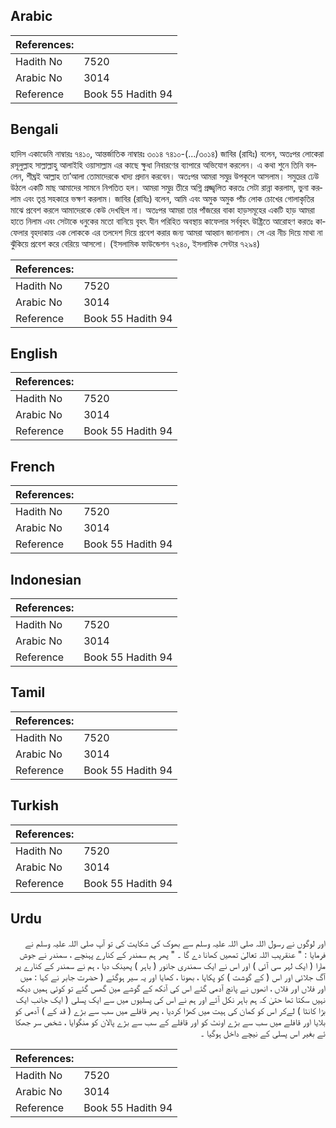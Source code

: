 ## Arabic


<div dir="rtl" lang="ar" style={{fontSize:'larger',backgroundColor:'#f8f9fa',padding:20}}>

</div>
<div style={{backgroundColor:'#f8f9fa',padding:20, marginBottom: 10}}><table> <thead> <tr> <th>References:</th> <th></th> </tr> </thead> <tbody><tr><td>Hadith No</td><td>7520</td></tr><tr><td>Arabic No</td><td>3014</td></tr><tr><td>Reference</td><td>Book 55 Hadith 94</td></tr></tbody></table></div>

## Bengali


<div dir="ltr" lang="bn" style={{fontSize:'larger',backgroundColor:'#f8f9fa',padding:20}}>
হাদিস একাডেমি নাম্বারঃ ৭৪১০, আন্তর্জাতিক নাম্বারঃ ৩০১৪ ৭৪১০-(.../৩০১৪) জাবির (রাযিঃ) বলেন, অতঃপর লোকেরা রসূলুল্লাহ সাল্লাল্লাহু আলাইহি ওয়াসাল্লাম এর কাছে ক্ষুধা নিবারণের ব্যাপারে অভিযোগ করলেন। এ কথা শুনে তিনি বললেন, শীঘ্রই আল্লাহ তা’আলা তোমাদেরকে খাদ্য প্রদান করবেন। অতঃপর আমরা সমুদ্র উপকূলে আসলাম। সমুদ্রের ঢেউ উঠলে একটি মাছ আমাদের সামনে নিপতিত হল। আমরা সমুদ্র তীরে অগ্নি প্রজ্জ্বলিত করতঃ সেটা রান্না করলাম, ভুনা করলাম এবং তৃপ্ত সহকারে ভক্ষণ করলাম। জাবির (রাযিঃ) বলেন, আমি এবং অমুক অমুক পাঁচ লোক চোখের গোলাকৃতির মাঝে প্রবেশ করলে আমাদেরকে কেউ দেখছিল না। অতঃপর আমরা তার পাঁজরের বাকা হাড়সমূহের একটি হাড় আমরা হাতে নিলাম এবং সেটাকে ধনুকের মতো বানিয়ে বৃহৎ যীন পরিহিত অবস্থায় কাফেলার সর্ববৃহৎ উষ্ট্রিতে আরোহণ করতঃ কাফেলার বৃহদাকায় এক লোককে এর তলদেশ দিয়ে প্রবেশ করার জন্য আমরা আহ্বান জানালাম। সে এর নীচ দিয়ে মাথা না ঝুঁকিয়ে প্রবেশ করে বেরিয়ে আসলো। (ইসলামিক ফাউন্ডেশন ৭২৪০, ইসলামিক সেন্টার ৭২৯৪)
</div>
<div style={{backgroundColor:'#f8f9fa',padding:20, marginBottom: 10}}><table> <thead> <tr> <th>References:</th> <th></th> </tr> </thead> <tbody><tr><td>Hadith No</td><td>7520</td></tr><tr><td>Arabic No</td><td>3014</td></tr><tr><td>Reference</td><td>Book 55 Hadith 94</td></tr></tbody></table></div>

## English


<div dir="ltr" lang="en" style={{fontSize:'larger',backgroundColor:'#f8f9fa',padding:20}}>

</div>
<div style={{backgroundColor:'#f8f9fa',padding:20, marginBottom: 10}}><table> <thead> <tr> <th>References:</th> <th></th> </tr> </thead> <tbody><tr><td>Hadith No</td><td>7520</td></tr><tr><td>Arabic No</td><td>3014</td></tr><tr><td>Reference</td><td>Book 55 Hadith 94</td></tr></tbody></table></div>

## French


<div dir="ltr" lang="fr" style={{fontSize:'larger',backgroundColor:'#f8f9fa',padding:20}}>

</div>
<div style={{backgroundColor:'#f8f9fa',padding:20, marginBottom: 10}}><table> <thead> <tr> <th>References:</th> <th></th> </tr> </thead> <tbody><tr><td>Hadith No</td><td>7520</td></tr><tr><td>Arabic No</td><td>3014</td></tr><tr><td>Reference</td><td>Book 55 Hadith 94</td></tr></tbody></table></div>

## Indonesian


<div dir="ltr" lang="id" style={{fontSize:'larger',backgroundColor:'#f8f9fa',padding:20}}>

</div>
<div style={{backgroundColor:'#f8f9fa',padding:20, marginBottom: 10}}><table> <thead> <tr> <th>References:</th> <th></th> </tr> </thead> <tbody><tr><td>Hadith No</td><td>7520</td></tr><tr><td>Arabic No</td><td>3014</td></tr><tr><td>Reference</td><td>Book 55 Hadith 94</td></tr></tbody></table></div>

## Tamil


<div dir="ltr" lang="ta" style={{fontSize:'larger',backgroundColor:'#f8f9fa',padding:20}}>

</div>
<div style={{backgroundColor:'#f8f9fa',padding:20, marginBottom: 10}}><table> <thead> <tr> <th>References:</th> <th></th> </tr> </thead> <tbody><tr><td>Hadith No</td><td>7520</td></tr><tr><td>Arabic No</td><td>3014</td></tr><tr><td>Reference</td><td>Book 55 Hadith 94</td></tr></tbody></table></div>

## Turkish


<div dir="ltr" lang="tr" style={{fontSize:'larger',backgroundColor:'#f8f9fa',padding:20}}>

</div>
<div style={{backgroundColor:'#f8f9fa',padding:20, marginBottom: 10}}><table> <thead> <tr> <th>References:</th> <th></th> </tr> </thead> <tbody><tr><td>Hadith No</td><td>7520</td></tr><tr><td>Arabic No</td><td>3014</td></tr><tr><td>Reference</td><td>Book 55 Hadith 94</td></tr></tbody></table></div>

## Urdu


<div dir="rtl" lang="ur" style={{fontSize:'larger',backgroundColor:'#f8f9fa',padding:20}}>
اور لوگوں نے رسول اللہ صلی اللہ علیہ وسلم سے بھوک کی شکایت کی تو آپ صلی اللہ علیہ وسلم نے فرمایا : " عنقریب اللہ تعالیٰ تمھیں کھانا دے گا ۔ " پھر ہم سمندر کے کنارے پہنچے ، سمندر نے جوش مارا ( ایک لہر سی آئی ) اور اس نے ایک سمندری جانور ( باہر ) پھینک دیا ، ہم نے سمندر کے کنارے پر آگ جلائی اور اس ( کے گوشت ) کو پکایا ، بھونا ، کھایا اور یہ سیر ہوگئے ( حضرت جابر نے کہا : میں اور فلاں اور فلاں ، انھوں نے پانچ آدمی گئے اس کی آنکھ کے گوشے مین گھس گئے تو کوئی ہمیں دیکھ نہیں سکتا تھا حتیٰ کہ ہم باہر نکل آئے اور ہم نے اس کی پسلیوں میں سے ایک پسلی ( ایک جانب ایک بڑا کانٹا ) لےکر اس کو کمان کی ہیت میں کھڑا کردیا ، پھر قافلے میں سب سے بڑے ( قد کے ) آدمی کو بلایا اور قافلے میں سب سے بڑے اونٹ کو اور قافلے کے سب سے بڑے پالان کو منگوایا ، شخص سر جھکا ئے بغیر اس پسلی کے نیچے داخل ہوگیا ۔
</div>
<div style={{backgroundColor:'#f8f9fa',padding:20, marginBottom: 10}}><table> <thead> <tr> <th>References:</th> <th></th> </tr> </thead> <tbody><tr><td>Hadith No</td><td>7520</td></tr><tr><td>Arabic No</td><td>3014</td></tr><tr><td>Reference</td><td>Book 55 Hadith 94</td></tr></tbody></table></div>